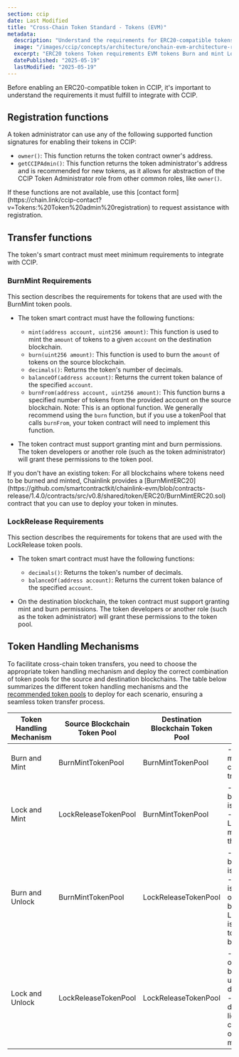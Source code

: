 ```yaml
---
section: ccip
date: Last Modified
title: "Cross-Chain Token Standard - Tokens (EVM)"
metadata:
  description: "Understand the requirements for ERC20-compatible tokens on EVM chains to integrate with CCIP, including registration functions and transfer function needs."
  image: "/images/ccip/concepts/architecture/onchain-evm-architecture-registry.jpg"
  excerpt: "ERC20 tokens Token requirements EVM tokens Burn and mint Lock and release Token compatibility Registration functions Transfer functions Token handling CCIP integration"
  datePublished: "2025-05-19"
  lastModified: "2025-05-19"
---
```



Before enabling an ERC20-compatible token in CCIP, it's important to understand the requirements it must fulfill to integrate with CCIP.

## Registration functions

A token administrator can use any of the following supported function signatures for enabling their tokens in CCIP:

- `owner()`: This function returns the token contract owner's address.
- `getCCIPAdmin()`: This function returns the token administrator's address and is recommended for new tokens, as it allows for abstraction of the CCIP Token Administrator role from other common roles, like `owner()`.

<Aside type="note" title="Token Admin Registration">
  If these functions are not available, use this [contact
  form](https://chain.link/ccip-contact?v=Tokens:%20Token%20admin%20registration) to request assistance with
  registration.
</Aside>

## Transfer functions

The token's smart contract must meet minimum requirements to integrate with CCIP.

### BurnMint Requirements

This section describes the requirements for tokens that are used with the BurnMint token pools.

- The token smart contract must have the following functions:

  - `mint(address account, uint256 amount)`: This function is used to mint the `amount` of tokens to a given `account` on the destination blockchain.
  - `burn(uint256 amount)`: This function is used to burn the `amount` of tokens on the source blockchain.
  - `decimals()`: Returns the token's number of decimals.
  - `balanceOf(address account)`: Returns the current token balance of the specified `account`.
  - `burnFrom(address account, uint256 amount)`: This function burns a specified number of tokens from the provided account on the source blockchain. Note: This is an optional function. We generally recommend using the `burn` function, but if you use a tokenPool that calls `burnFrom`, your token contract will need to implement this function.

- The token contract must support granting mint and burn permissions. The token developers or another role (such as the token administrator) will grant these permissions to the token pool.

<Aside type="note" title="Token Deployment">
  If you don't have an existing token: For all blockchains where tokens need to be burned and minted, Chainlink provides
  a
  [BurnMintERC20](https://github.com/smartcontractkit/chainlink-evm/blob/contracts-release/1.4.0/contracts/src/v0.8/shared/token/ERC20/BurnMintERC20.sol)
  contract that you can use to deploy your token in minutes.
</Aside>

### LockRelease Requirements

This section describes the requirements for tokens that are used with the LockRelease token pools.

- The token smart contract must have the following functions:

  - `decimals()`: Returns the token's number of decimals.
  - `balanceOf(address account)`: Returns the current token balance of the specified `account`.

- On the destination blockchain, the token contract must support granting mint and burn permissions. The token developers or another role (such as the token administrator) will grant these permissions to the token pool.

## Token Handling Mechanisms

To facilitate cross-chain token transfers, you need to choose the appropriate token handling mechanism and deploy the correct combination of token pools for the source and destination blockchains. The table below summarizes the different token handling mechanisms and the [recommended token pools](https://github.com/smartcontractkit/chainlink-ccip/tree/contracts-ccip-release/1.6.0/chains/evm/contracts/pools) to deploy for each scenario, ensuring a seamless token transfer process.

| Token Handling Mechanism | Source Blockchain Token Pool | Destination Blockchain Token Pool | Notes                                                                                                                                                                                                                 |
| ------------------------ | ---------------------------- | --------------------------------- | --------------------------------------------------------------------------------------------------------------------------------------------------------------------------------------------------------------------- |
| Burn and Mint            | BurnMintTokenPool            | BurnMintTokenPool                 | - Standard burn and mint mechanism for cross-chain token transfers.                                                                                                                                                   |
| Lock and Mint            | LockReleaseTokenPool         | BurnMintTokenPool                 | - The source blockchain is the issuing blockchain.<br />- LockReleaseTokenPool must be deployed on the issuing blockchain.                                                                                            |
| Burn and Unlock          | BurnMintTokenPool            | LockReleaseTokenPool              | - The destination blockchain is the issuing blockchain.<br />- BurnMintTokenPool is used to burn tokens on the source blockchain, and LockReleaseTokenPool is used to unlock tokens on the issuing blockchain.        |
| Lock and Unlock          | LockReleaseTokenPool         | LockReleaseTokenPool              | - Tokens are locked on the source blockchain and unlocked on the destination blockchain.<br />- Not recommended due to fragmented liquidity and requires careful management of liquidity across multiple blockchains. |

